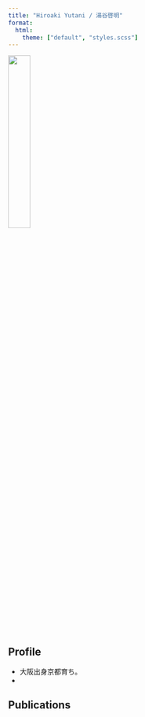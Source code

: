 ```yaml
---
title: "Hiroaki Yutani / 湯谷啓明"
format:
  html:
    theme: ["default", "styles.scss"]
---
```


![](./images/icon.jpg){width=30% fig-align="center"}

## Profile

* 大阪出身京都育ち。
* 

## Publications


